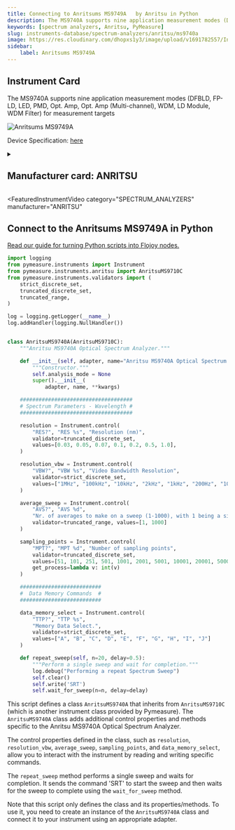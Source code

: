 ```yaml
---
title: Connecting to Anritsums MS9749A   by Anritsu in Python
description: The MS9740A supports nine application measurement modes (DFBLD, FP-LD, LED, PMD, Opt. Amp, Opt. Amp (Multi-channel), WDM, LD Module, WDM Filter) for measurement targets
keywords: [spectrum analyzers, Anritsu, PyMeasure] 
slug: instruments-database/spectrum-analyzers/anritsu/ms9740a 
image: https://res.cloudinary.com/dhopxs1y3/image/upload/v1691782557/Instruments/Spectrum%20Analyzers/MS9740A/MS9740A.png
sidebar:
    label: Anritsums MS9749A 
---
```



## Instrument Card

The MS9740A supports nine application measurement modes (DFBLD, FP-LD, LED, PMD, Opt. Amp, Opt. Amp (Multi-channel), WDM, LD Module, WDM Filter) for measurement targets

![Anritsums MS9749A](https://res.cloudinary.com/dhopxs1y3/image/upload/v1691782557/Instruments/Spectrum%20Analyzers/MS9740A/MS9740A.png)

Device Specification: [here](https://dl.cdn-anritsu.com/en-en/test-measurement/files/Brochures-Datasheets-Catalogs/Brochure/ms9740a-e11000.pdf)

<details style={{ marginTop: "15px"}}>
<summary><h2 style={{display:'inline'}}>Manufacturer card: ANRITSU</h2></summary>

![ANRITSU](https://res.cloudinary.com/dhopxs1y3/image/upload/v1692125977/Instruments/Vendor%20Logos/Anritsu.png)

**Anritsu** Has Testing Solutions for Automotive, Government, Data Center, & IoT Industries. Test Solutions for IoT Devices, Government Radar, Automotive, & Signal Integrity.

- Headquarters: JAPAN
- Yearly Revenue (millions, USD): 670
- Vendor Website: [here](https://www.anritsu.com/en-us/)

</details>


<FeaturedInstrumentVideo
  category="SPECTRUM_ANALYZERS"
  manufacturer="ANRITSU"
></FeaturedInstrumentVideo>

## Connect to the Anritsums MS9749A in Python

[Read our guide for turning Python scripts into Flojoy nodes.](https://docs.flojoy.ai/contribution/blocks/custom-flojoy-block/)


<Tabs>

<TabItem value="Flojoy" label="Flojoy" className="flojoy-instrument-tabs">

<NodeCardCollection category='SPECTRUM_ANALYZERS' manufacturer='ANRITSU'></NodeCardCollection>

</TabItem>
<TabItem value="PyMeasure" label="PyMeasure">


```python
import logging
from pymeasure.instruments import Instrument
from pymeasure.instruments.anritsu import AnritsuMS9710C
from pymeasure.instruments.validators import (
    strict_discrete_set,
    truncated_discrete_set,
    truncated_range,
)

log = logging.getLogger(__name__)
log.addHandler(logging.NullHandler())


class AnritsuMS9740A(AnritsuMS9710C):
    """Anritsu MS9740A Optical Spectrum Analyzer."""

    def __init__(self, adapter, name="Anritsu MS9740A Optical Spectrum Analyzer", **kwargs):
        """Constructor."""
        self.analysis_mode = None
        super().__init__(
            adapter, name, **kwargs)

    ####################################
    # Spectrum Parameters - Wavelength #
    ####################################

    resolution = Instrument.control(
        "RES?", "RES %s", "Resolution (nm)",
        validator=truncated_discrete_set,
        values=[0.03, 0.05, 0.07, 0.1, 0.2, 0.5, 1.0],
    )

    resolution_vbw = Instrument.control(
        "VBW?", "VBW %s", "Video Bandwidth Resolution",
        validator=strict_discrete_set,
        values=["1MHz", "100kHz", "10kHz", "2kHz", "1kHz", "200Hz", "100Hz", "10Hz"]
    )

    average_sweep = Instrument.control(
        "AVS?", "AVS %d",
        "Nr. of averages to make on a sweep (1-1000), with 1 being a single (non-averaged) sweep",
        validator=truncated_range, values=[1, 1000]
    )

    sampling_points = Instrument.control(
        "MPT?", "MPT %d", "Number of sampling points",
        validator=truncated_discrete_set,
        values=[51, 101, 251, 501, 1001, 2001, 5001, 10001, 20001, 50001],
        get_process=lambda v: int(v)
    )

    ##########################
    #  Data Memory Commands  #
    ##########################

    data_memory_select = Instrument.control(
        "TTP?", "TTP %s",
        "Memory Data Select.",
        validator=strict_discrete_set,
        values=["A", "B", "C", "D", "E", "F", "G", "H", "I", "J"]
    )

    def repeat_sweep(self, n=20, delay=0.5):
        """Perform a single sweep and wait for completion."""
        log.debug("Performing a repeat Spectrum Sweep")
        self.clear()
        self.write('SRT')
        self.wait_for_sweep(n=n, delay=delay)
```

This script defines a class `AnritsuMS9740A` that inherits from `AnritsuMS9710C` (which is another instrument class provided by Pymeasure). The `AnritsuMS9740A` class adds additional control properties and methods specific to the Anritsu MS9740A Optical Spectrum Analyzer.

The control properties defined in the class, such as `resolution`, `resolution_vbw`, `average_sweep`, `sampling_points`, and `data_memory_select`, allow you to interact with the instrument by reading and writing specific commands.

The `repeat_sweep` method performs a single sweep and waits for completion. It sends the command 'SRT' to start the sweep and then waits for the sweep to complete using the `wait_for_sweep` method.

Note that this script only defines the class and its properties/methods. To use it, you need to create an instance of the `AnritsuMS9740A` class and connect it to your instrument using an appropriate adapter.

</TabItem>
</Tabs>